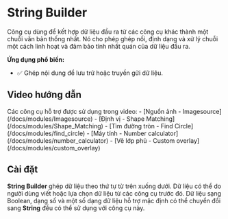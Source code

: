 # String Builder

Công cụ dùng để kết hợp dữ liệu đầu ra từ các công cụ khác thành một chuỗi văn bản thống nhất. Nó cho phép ghép nối, định dạng và xử lý chuỗi một cách linh hoạt và đảm bảo tính nhất quán của dữ liệu đầu ra.

**Ứng dụng phổ biến:**
- :white_check_mark: Ghép nội dung để lưu trữ hoặc truyền gửi dữ liệu.

## Video hướng dẫn
<VideoPlayer url='/videos/string_builder/string_builder.mp4' youtubeUrl='https://www.youtube.com/watch?v=wHfs3DjRRl8' />
Các công cụ hỗ trợ được sử dụng trong video:
-   [Nguồn ảnh - Imagesource](/docs/modules/Imagesource)
-   [Định vị - Shape Matching](/docs/modules/Shape_Matching)
-   [Tìm đường tròn - Find Circle](/docs/modules/find_circle)
-   [Máy tính - Number calculator](/docs/modules/number_calculator)
-   [Vẽ lớp phủ - Custom overlay](/docs/modules/custom_overlay)

## Cài đặt

**String Builder** ghép dữ liệu theo thứ tự từ trên xuống dưới. Dữ liệu có thể do người dùng viết hoặc lựa chọn dữ liệu từ các công cụ trước đó. Dữ liệu sạng Boolean, dạng số
và một số dạng dữ liệu hỗ trợ mặc định có thể chuyển đổi sang **String** đều có thể sử dụng với công cụ này.